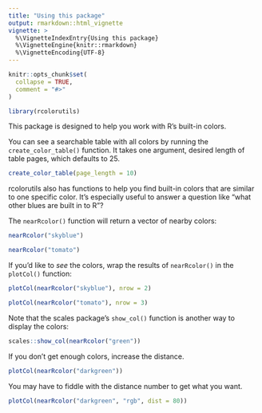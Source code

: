 ```yaml
---
title: "Using this package"
output: rmarkdown::html_vignette
vignette: >
  %\VignetteIndexEntry{Using this package}
  %\VignetteEngine{knitr::rmarkdown}
  %\VignetteEncoding{UTF-8}
---
```


```r
knitr::opts_chunk$set(
  collapse = TRUE,
  comment = "#>"
)
```

```r
library(rcolorutils)
```

This package is designed to help you work with R's built-in colors.

You can see a searchable table with all colors by running the `create_color_table()` function. It takes one argument, desired length of table pages, which defaults to 25.

```r
create_color_table(page_length = 10)
```


rcolorutils also has functions to help you find built-in colors that are similar to one specific color. It's especially useful to answer a question like "what other blues are built in to R"?

The `nearRcolor()` function will return a vector of nearby colors:

```r
nearRcolor("skyblue")
```

```r
nearRcolor("tomato")
```

If you'd like to _see_ the colors, wrap the results of `nearRcolor()` in the `plotCol()` function:

```r
plotCol(nearRcolor("skyblue"), nrow = 2)
```

```r
plotCol(nearRcolor("tomato"), nrow = 3)
```

Note that the scales package's `show_col()` function is another way to display the colors:

```r
scales::show_col(nearRcolor("green"))
```

If you don't get enough colors, increase the distance.

```r
plotCol(nearRcolor("darkgreen"))
```

You may have to fiddle with the distance number to get what you want.

```r
plotCol(nearRcolor("darkgreen", "rgb", dist = 80))
```
